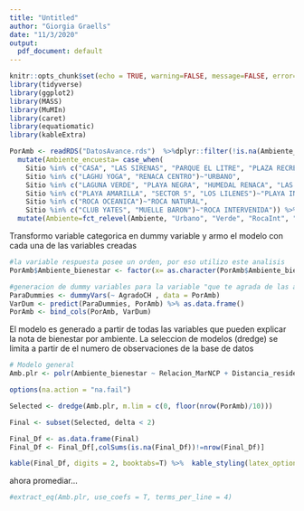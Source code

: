 ```yaml
---
title: "Untitled"
author: "Giorgia Graells"
date: "11/3/2020"
output:
  pdf_document: default
---
```


```r
knitr::opts_chunk$set(echo = TRUE, warning=FALSE, message=FALSE, error=F)
library(tidyverse)
library(ggplot2)
library(MASS)
library(MuMIn)
library(caret)
library(equatiomatic)
library(kableExtra)
```



```r
PorAmb <- readRDS("DatosAvance.rds")  %>%dplyr::filter(!is.na(Ambiente_bienestar))%>%
  mutate(Ambiente_encuesta= case_when(
    Sitio %in% c("CASA", "LAS SIRENAS", "PARQUE EL LITRE", "PLAZA RECREO", "PLAZA GABRIELA MISTRAL")~"VERDE",
    Sitio %in% c("LAGHU YOGA", "RENACA CENTRO")~"URBANO",
    Sitio %in% c("LAGUNA VERDE", "PLAYA NEGRA", "HUMEDAL RENACA", "LAS SALINAS")~"PLAYA NATURAL",
    Sitio %in% c("PLAYA AMARILLA", "SECTOR 5", "LOS LILENES")~"PLAYA INTERVENIDA",
    Sitio %in% c("ROCA OCEANICA")~"ROCA NATURAL",
    Sitio %in% c("CLUB YATES", "MUELLE BARON")~"ROCA INTERVENIDA")) %>% 
  mutate(Ambiente=fct_relevel(Ambiente, "Urbano", "Verde", "RocaInt", "PlayaInt", "PlayaNat"))

```


Transformo variable categorica en dummy variable y armo el modelo con cada una de las variables creadas

```r

#la variable respuesta posee un orden, por eso utilizo este analisis
PorAmb$Ambiente_bienestar <- factor(x= as.character(PorAmb$Ambiente_bienestar), ordered= T)

#generacion de dummy variables para la variable "que te agrada de las aves?"
ParaDummies <- dummyVars(~ AgradoCH , data = PorAmb)
VarDum <- predict(ParaDummies, PorAmb) %>% as.data.frame()
PorAmb <- bind_cols(PorAmb, VarDum)

```


El modelo es generado a partir de todas las variables que pueden explicar la nota de bienestar por ambiente. La seleccion de modelos (dredge) se limita a partir de el numero de observaciones de la base de datos 
```r
# Modelo general
Amb.plr <- polr(Ambiente_bienestar ~ Relacion_MarNCP + Distancia_residenciaKm + Nota_conocimiento+ AmbOrigen+ Ambiente + AgradoCHComportamiento + AgradoCHEstética  + AgradoCHFamiliaridad + `AgradoCHNada le agrada` + AgradoCHSimbolismo , data = PorAmb)

options(na.action = "na.fail")

Selected <- dredge(Amb.plr, m.lim = c(0, floor(nrow(PorAmb)/10)))


```


```r
Final <- subset(Selected, delta < 2)

Final_Df <- as.data.frame(Final)
Final_Df <- Final_Df[,colSums(is.na(Final_Df))!=nrow(Final_Df)]

kable(Final_Df, digits = 2, booktabs=T) %>%  kable_styling(latex_options = c("scale_down"), font_size = 9)
```

ahora promediar...

```r
#extract_eq(Amb.plr, use_coefs = T, terms_per_line = 4)
```

